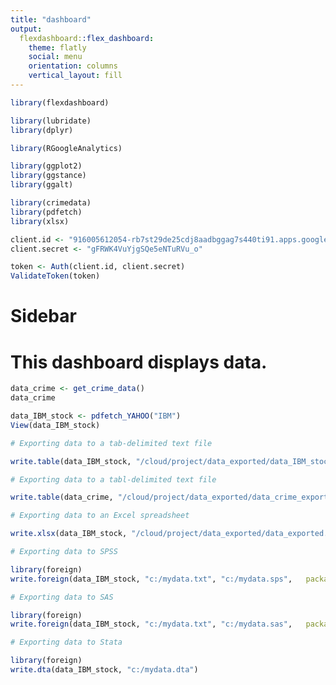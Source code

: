 ```yaml
---
title: "dashboard"
output: 
  flexdashboard::flex_dashboard:
    theme: flatly
    social: menu
    orientation: columns
    vertical_layout: fill
---
```


```r

library(flexdashboard)

library(lubridate)
library(dplyr)

library(RGoogleAnalytics)

library(ggplot2)
library(ggstance)
library(ggalt)

library(crimedata)
library(pdfetch)
library(xlsx)
```

```r
client.id <- "916005612054-rb7st29de25cdj8aadbggag7s440ti91.apps.googleusercontent.com"
client.secret <- "gFRWK4VuYjgSQe5eNTuRVu_o"

token <- Auth(client.id, client.secret)
ValidateToken(token)
```

Sidebar {.sidebar}
=====================================
This dashboard displays data.
=====================================

```r
data_crime <- get_crime_data()
data_crime
```

```r
data_IBM_stock <- pdfetch_YAHOO("IBM")
View(data_IBM_stock)
```

```r
# Exporting data to a tab-delimited text file

write.table(data_IBM_stock, "/cloud/project/data_exported/data_IBM_stock_exported.txt", sep="\t")
```

```r
# Exporting data to a tabl-delimited text file

write.table(data_crime, "/cloud/project/data_exported/data_crime_exported.txt", sep="\t")
```

```r
# Exporting data to an Excel spreadsheet

write.xlsx(data_IBM_stock, "/cloud/project/data_exported/data_exported.xlsx")
```

```r
# Exporting data to SPSS

library(foreign)
write.foreign(data_IBM_stock, "c:/mydata.txt", "c:/mydata.sps",   package="SPSS")
```

```r
# Exporting data to SAS

library(foreign)
write.foreign(data_IBM_stock, "c:/mydata.txt", "c:/mydata.sas",   package="SAS")
```

```r
# Exporting data to Stata

library(foreign)
write.dta(data_IBM_stock, "c:/mydata.dta")
```








